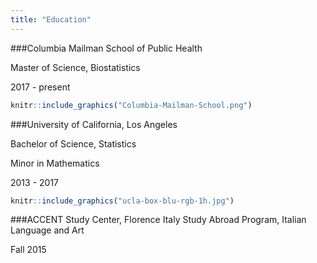 ```yaml
---
title: "Education"
---
```




###Columbia Mailman School of Public Health 

Master of Science, Biostatistics

2017 - present
 

```r
knitr::include_graphics("Columbia-Mailman-School.png")
```



###University of California, Los Angeles

Bachelor of Science, Statistics

Minor in Mathematics

2013 - 2017
```r
knitr::include_graphics("ucla-box-blu-rgb-1h.jpg")
```



###ACCENT Study Center, Florence Italy
Study Abroad Program, Italian Language and Art 

Fall 2015